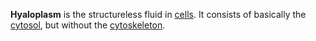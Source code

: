 '''Hyaloplasm''' is the structureless fluid in [[Cell (biology)|cells]]. It consists of basically the [[cytosol]], but without the [[cytoskeleton]].

{{Cell-biology-stub}}
